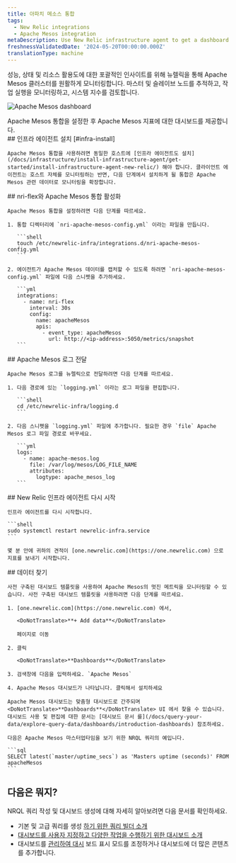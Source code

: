 ```yaml
---
title: 아파치 메소스 통합
tags:
  - New Relic integrations
  - Apache Mesos integration
metaDescription: Use New Relic infrastructure agent to get a dashboard with metrics from your Apache Mesos.
freshnessValidatedDate: '2024-05-20T00:00:00.000Z'
translationType: machine
---
```



성능, 상태 및 리소스 활용도에 대한 포괄적인 인사이트를 위해 뉴렐릭을 통해 Apache Mesos 클러스터를 원활하게 모니터링합니다. 마스터 및 슬레이브 노드를 추적하고, 작업 실행을 모니터링하고, 시스템 지수를 검토합니다.

<img
  title="Apache Mesos dashboard"
  alt="Apache Mesos dashboard"
  src={apacheMesosDashboard}
/>

<figcaption>
  Apache Mesos 통합을 설정한 후 Apache Mesos 지표에 대한 대시보드를 제공합니다.
</figcaption>

<Steps>
  <Step>
    ## 인프라 에이전트 설치 [#infra-install]

    Apache Mesos 통합을 사용하려면 동일한 호스트에 [인프라 에이전트도 설치](/docs/infrastructure/install-infrastructure-agent/get-started/install-infrastructure-agent-new-relic/) 해야 합니다. 클라이언트 에이전트는 호스트 자체를 모니터링하는 반면, 다음 단계에서 설치하게 될 통합은 Apache Mesos 관련 데이터로 모니터링을 확장합니다.
  </Step>

  <Step>
    ## nri-flex와 Apache Mesos 통합 활성화

    Apache Mesos 통합을 설정하려면 다음 단계를 따르세요.

    1. 통합 디렉터리에 `nri-apache-mesos-config.yml` 이라는 파일을 만듭니다.

       ```shell
       touch /etc/newrelic-infra/integrations.d/nri-apache-mesos-config.yml
       ```

    2. 에이전트가 Apache Mesos 데이터를 캡처할 수 있도록 하려면 `nri-apache-mesos-config.yml` 파일에 다음 스니펫을 추가하세요.

       ```yml
       integrations:
         - name: nri-flex
           interval: 30s
           config:
             name: apacheMesos
             apis:
               - event_type: apacheMesos
                 url: http://<ip-address>:5050/metrics/snapshot
       ```
  </Step>

  <Step>
    ## Apache Mesos 로그 전달

    Apache Mesos 로그를 뉴렐릭으로 전달하려면 다음 단계를 따르세요.

    1. 다음 경로에 있는 `logging.yml` 이라는 로그 파일을 편집합니다.

       ```shell
       cd /etc/newrelic-infra/logging.d
       ```

    2. 다음 스니펫을 `logging.yml` 파일에 추가합니다. 필요한 경우 `file` Apache Mesos 로그 파일 경로로 바꾸세요.

       ```yml
       logs:
         - name: apache-mesos.log
           file: /var/log/mesos/LOG_FILE_NAME
           attributes:
             logtype: apache_mesos_log
       ```
  </Step>

  <Step>
    ## New Relic 인프라 에이전트 다시 시작

    인프라 에이전트를 다시 시작합니다.

    ```shell
    sudo systemctl restart newrelic-infra.service
    ```

    몇 분 안에 귀하의 견적이 [one.newrelic.com](https://one.newrelic.com) 으로 지표를 보내기 시작합니다.  

  </Step>

  <Step>
    ## 데이터 찾기

    사전 구축된 대시보드 템플릿을 사용하여 Apache Mesos의 멋진 메트릭을 모니터링할 수 있습니다. 사전 구축된 대시보드 템플릿을 사용하려면 다음 단계를 따르세요.

    1. [one.newrelic.com](https://one.newrelic.com) 에서,

       <DoNotTranslate>**+ Add data**</DoNotTranslate>

       페이지로 이동

    2. 클릭

       <DoNotTranslate>**Dashboards**</DoNotTranslate>

    3. 검색창에 다음을 입력하세요. `Apache Mesos`

    4. Apache Mesos 대시보드가 나타납니다. 클릭해서 설치하세요

    Apache Mesos 대시보드는 맞춤형 대시보드로 간주되며 <DoNotTranslate>**Dashboards**</DoNotTranslate> UI 에서 찾을 수 있습니다. 대시보드 사용 및 편집에 대한 문서는 [대시보드 문서 를](/docs/query-your-data/explore-query-data/dashboards/introduction-dashboards) 참조하세요.

    다음은 Apache Mesos 마스터업타임을 보기 위한 NRQL 쿼리의 예입니다.

    ```sql
    SELECT latest(`master/uptime_secs`) as 'Masters uptime (seconds)' FROM apacheMesos
    ```
  </Step>
</Steps>

## 다음은 뭐지?

NRQL 쿼리 작성 및 대시보드 생성에 대해 자세히 알아보려면 다음 문서를 확인하세요.

* 기본 및 고급 쿼리를 생성 [하기 위한 쿼리 빌더 소개](/docs/query-your-data/explore-query-data/query-builder/introduction-query-builder)
* [대시보드를 사용자 지정하고 다양한 작업을 수행하기 위한 대시보드 소개](/docs/query-your-data/explore-query-data/dashboards/introduction-dashboards)
* 대시보드를 [관리하여 대시](/docs/query-your-data/explore-query-data/dashboards/manage-your-dashboard) 보드 표시 모드를 조정하거나 대시보드에 더 많은 콘텐츠를 추가합니다.